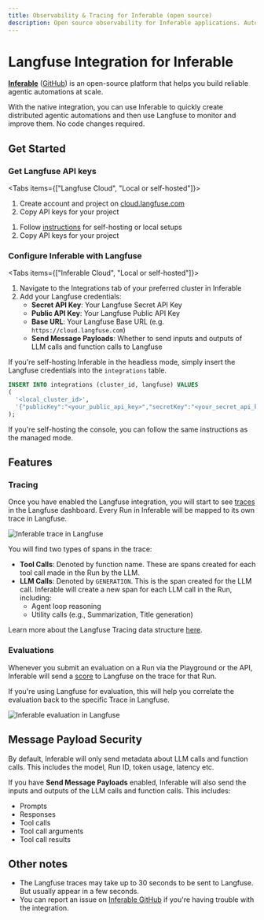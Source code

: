 ```yaml
---
title: Observability & Tracing for Inferable (open source)
description: Open source observability for Inferable applications. Automatically capture detailed traces and metrics for every request.
---
```


# Langfuse Integration for Inferable

[**Inferable**](https://www.inferable.ai) ([GitHub](https://github.com/inferablehq/inferable)) is an open-source platform that helps you build reliable agentic automations at scale.

With the native integration, you can use Inferable to quickly create distributed agentic automations and then use Langfuse to monitor and improve them. No code changes required.

## Get Started

<Steps>

### Get Langfuse API keys

<Tabs items={["Langfuse Cloud", "Local or self-hosted"]}>
<Tab>

1. Create account and project on [cloud.langfuse.com](https://cloud.langfuse.com)
2. Copy API keys for your project

</Tab>
<Tab>

1. Follow [instructions](/self-hosting) for self-hosting or local setups
2. Copy API keys for your project

</Tab>
</Tabs>

### Configure Inferable with Langfuse

<Tabs items={["Inferable Cloud", "Local or self-hosted"]}>
<Tab>

1. Navigate to the Integrations tab of your preferred cluster in Inferable
2. Add your Langfuse credentials:
   - **Secret API Key**: Your Langfuse Secret API Key
   - **Public API Key**: Your Langfuse Public API Key
   - **Base URL**: Your Langfuse Base URL (e.g. `https://cloud.langfuse.com`)
   - **Send Message Payloads**: Whether to send inputs and outputs of LLM calls and function calls to Langfuse

</Tab>

<Tab>

If you're self-hosting Inferable in the headless mode, simply insert the Langfuse credentials into the `integrations` table.

```sql
INSERT INTO integrations (cluster_id, langfuse) VALUES
(
  '<local_cluster_id>',
  '{"publicKey":"<your_public_api_key>","secretKey":"<your_secret_api_key>","baseUrl":"<your_langfuse_base_url>","sendMessagePayloads":false}'
);
```

If you're self-hosting the console, you can follow the same instructions as the managed mode.

</Tab>
</Tabs>

</Steps>

## Features

### Tracing

Once you have enabled the Langfuse integration, you will start to see [traces](/docs/tracing) in the Langfuse dashboard. Every Run in Inferable will be mapped to its own trace in Langfuse.

![Inferable trace in Langfuse](/images/docs/inferable-langfuse-trace.png)

You will find two types of spans in the trace:

- **Tool Calls**: Denoted by function name. These are spans created for each tool call made in the Run by the LLM.
- **LLM Calls**: Denoted by `GENERATION`. This is the span created for the LLM call. Inferable will create a new span for each LLM call in the Run, including:
  - Agent loop reasoning
  - Utility calls (e.g., Summarization, Title generation)

Learn more about the Langfuse Tracing data structure [here](/docs/tracing).

### Evaluations

Whenever you submit an evaluation on a Run via the Playground or the API, Inferable will send a [score](/docs/scores) to Langfuse on the trace for that Run.

If you're using Langfuse for evaluation, this will help you correlate the evaluation back to the specific Trace in Langfuse.

![Inferable evaluation in Langfuse](/images/docs/inferable-langfuse-eval.png)

## Message Payload Security

By default, Inferable will only send metadata about LLM calls and function calls. This includes the model, Run ID, token usage, latency etc.

If you have **Send Message Payloads** enabled, Inferable will also send the inputs and outputs of the LLM calls and function calls. This includes:

- Prompts
- Responses
- Tool calls
- Tool call arguments
- Tool call results

## Other notes

- The Langfuse traces may take up to 30 seconds to be sent to Langfuse. But usually appear in a few seconds.
- You can report an issue on [Inferable GitHub](https://github.com/inferablehq/inferable/issues) if you're having trouble with the integration.
